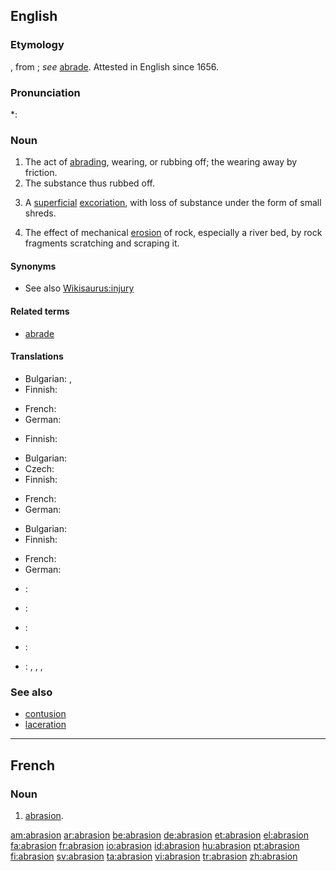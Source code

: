 ==English==

===Etymology===
{{ML.}} {{term|abrasio}}, from {{term|abrado|abrādō}}; ''see'' [[abrade#Etymology|abrade]]. Attested in English since 1656.

===Pronunciation===
*: {{rhymes|eɪʒən}}

===Noun===
{{en-noun}}

# The act of [[abrading]], wearing, or rubbing off; the wearing away by friction.
# The substance thus rubbed off.
# {{medicine}} A [[superficial]] [[excoriation]], with loss of substance under the form of small shreds.
# {{geology}} The effect of mechanical [[erosion]] of rock, especially a river bed, by rock fragments scratching and scraping it.

====Synonyms====
* See also [[Wikisaurus:injury]]

====Related terms====
* [[abrade]]

====Translations====
{{trans-top|act of abrading}}
* Bulgarian: {{t|bg|изтъркване|n|sc=Cyrl}}, {{t|bg|изтриване|n|sc=Cyrl}}
* Finnish: {{t-|fi|hionta}}
{{trans-mid}}
* French: {{t+|fr|abrasion|f}}
* German: {{t+|de|Abrasion|f}}
{{trans-bottom}}

{{trans-top|substance rubbed off}}
* Finnish: {{t-|fi|hiomapöly}}
{{trans-mid}}
{{trans-bottom}}

{{trans-top|medicine: superficial excoriation}}
* Bulgarian: {{t|bg|ожулване|n|sc=Cyrl}}
* Czech: {{t-|cs|odřenina|f}}
* Finnish: {{t-|fi|hiertymä}}
{{trans-mid}}
* French: {{t+|fr|abrasion|f}}
* German: {{t+|de|Abrasion|f}}
{{trans-bottom}}

{{trans-top|geology: effect of mechanical erosion of rock}}
* Bulgarian: {{t+|bg|абразия|f|tr=abrázija|sc=Cyrl}}
* Finnish: {{t|fi|kuluma}}
{{trans-mid}}
* French: {{t+|fr|abrasion|f}}
* German: {{t+|de|Abrasion|f}}
{{trans-bottom}}

{{checktrans-top}}
* {{ttbc|Interlingua}}: {{t-|ia|abrasion|xs=Interlingua}}
* {{ttbc|Italian}}: {{t-|it|abrasione|f}}
* {{ttbc|Portuguese}}: {{t|pt|abrasão|f}}
* {{ttbc|Spanish}}: {{t+|es|abrasión|f}}
* {{ttbc|Vietnamese}}: {{t|vi|sự làm trầy|xs=Vietnamese}}, {{t|vi|sự cọ xơ ra|xs=Vietnamese}}, {{t|vi|chỗ bị trầy da|xs=Vietnamese}}, {{t|vi|sự mài mòn|xs=Vietnamese}}
{{trans-bottom}}

===See also===
* [[contusion]]
* [[laceration]]

----

==French==

===Noun===
{{fr-noun|f}}

# [[#English|abrasion]].

[[am:abrasion]]
[[ar:abrasion]]
[[be:abrasion]]
[[de:abrasion]]
[[et:abrasion]]
[[el:abrasion]]
[[fa:abrasion]]
[[fr:abrasion]]
[[io:abrasion]]
[[id:abrasion]]
[[hu:abrasion]]
[[pt:abrasion]]
[[fi:abrasion]]
[[sv:abrasion]]
[[ta:abrasion]]
[[vi:abrasion]]
[[tr:abrasion]]
[[zh:abrasion]]